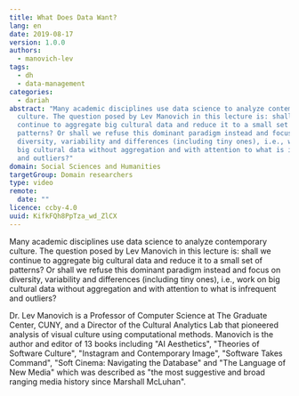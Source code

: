 ```yaml
---
title: What Does Data Want?
lang: en
date: 2019-08-17
version: 1.0.0
authors:
  - manovich-lev
tags:
  - dh
  - data-management
categories:
  - dariah
abstract: "Many academic disciplines use data science to analyze contemporary
  culture. The question posed by Lev Manovich in this lecture is: shall we
  continue to aggregate big cultural data and reduce it to a small set of
  patterns? Or shall we refuse this dominant paradigm instead and focus on
  diversity, variability and differences (including tiny ones), i.e., work on
  big cultural data without aggregation and with attention to what is infrequent
  and outliers?"
domain: Social Sciences and Humanities
targetGroup: Domain researchers
type: video
remote:
  date: ""
licence: ccby-4.0
uuid: KifkFQh8PpTza_wd_ZlCX
---
```


Many academic disciplines use data science to analyze contemporary culture. The question posed by Lev Manovich in this lecture is: shall we continue to aggregate big cultural data and reduce it to a small set of patterns? Or shall we refuse this dominant paradigm instead and focus on diversity, variability and differences (including tiny ones), i.e., work on big cultural data without aggregation and with attention to what is infrequent and outliers?

Dr. Lev Manovich is a Professor of Computer Science at The Graduate Center, CUNY, and a Director of the Cultural Analytics Lab that pioneered analysis of visual culture using computational methods. Manovich is the author and editor of 13 books including "AI Aesthetics", "Theories of Software Culture", "Instagram and Contemporary Image", "Software Takes Command", "Soft Cinema: Navigating the Database" and "The Language of New Media" which was described as "the most suggestive and broad ranging media history since Marshall McLuhan".

<VideoCard
  title="What Does Data Want?"
  id="Bjjbhs0O3LE"
  image="images/lev-manovich.png"
/>
